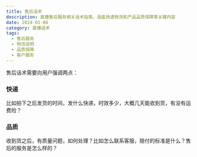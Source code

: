```yaml
---
title: 售后话术
description: 直播售后服务相关话术指南，涵盖快递物流和产品品质保障等关键内容
date: 2024-01-06
category: 直播话术
tags:
  - 售后服务
  - 物流说明
  - 品质保障
  - 客户服务
---
```


售后话术需要向用户强调两点：

### 快递

比如拍下之后发货的时间，发什么快递，时效多少，大概几天能收到货，有没有运费险？

### 品质

收到货之后，有质量问题，如何处理？比如怎么联系客服，赔付的标准是什么？售后的服务是怎么样的？